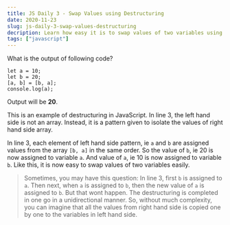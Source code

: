 ```yaml
---
title: JS Daily 3 - Swap Values using Destructuring
date: 2020-11-23
slug: js-daily-3-swap-values-destructuring
decription: Learn how easy it is to swap values of two variables using destructuring.
tags: ["javascript"]
---
```



What is the output of following code?

```javascript{numberLines: true}
let a = 10;
let b = 20;
[a, b] = [b, a];
console.log(a);
```

<Divider />

Output will be **20**.

This is an example of destructuring in JavaScript. In line 3, the left hand side is not an array. Instead, it is a pattern given to isolate the values of right hand side array.

In line 3, each element of left hand side pattern, ie `a` and `b` are assigned values from the array `[b, a]` in the same order. So the value of `b`, ie 20 is now assigned to variable `a`. And value of `a`, ie 10 is now assigned to variable `b`. Like this, it is now easy to swap values of two variables easily.

> Sometimes, you may have this question: In line 3, first `b` is assigned to `a`. Then next, when `a` is assigned to `b`, then the new value of `a` is assigned to `b`. But that wont happen. The destructuring is completed in one go in a unidirectional manner. So, without much complexity, you can imagine that all the values from right hand side is copied one by one to the variables in left hand side.
